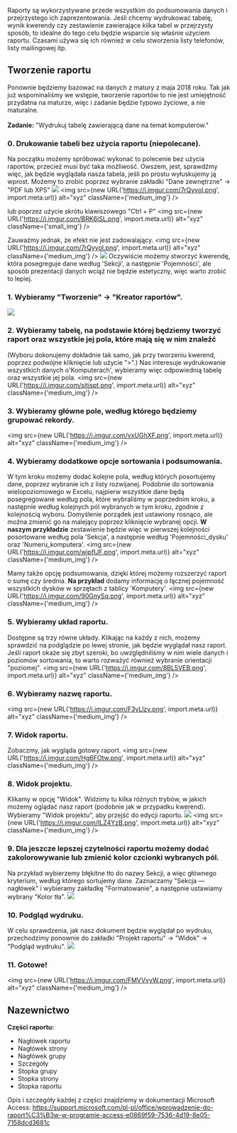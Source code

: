 Raporty są wykorzystywane przede wszystkim do podsumowania danych i przejrzystego ich zaprezentowania.
Jeśli chcemy wydrukować tabelę, wynik kwerendy czy zestawienie zawierające kilka tabel w przejrzysty sposób,
to idealne do tego celu będzie wsparcie się właśnie użyciem raportu. Czasami używa się ich również w celu stworzenia
listy telefonów, listy mailingowej itp.

## Tworzenie raportu
Ponownie będziemy bazować na danych z matury z maja 2018 roku. Tak jak już wspominaliśmy we wstępie, tworzenie raportów to
nie jest umiejętność przydatna na maturze, więc i zadanie będzie typowo życiowe, a nie maturalne. <br/><br/>
**Zadanie:** "Wydrukuj tabelę zawierającą dane na temat komputerów." <br/>

### 0. Drukowanie tabeli bez użycia raportu (niepolecane).
Na początku możemy spróbować wykonać to polecenie bez użycia raportów, przecież musi być taka możliwość.
Owszem, jest, sprawdźmy więc, jak będzie wyglądała nasza tabela, jeśli po prostu wyłuskujemy ją wprost.
Możemy to zrobić poprzez wybranie zakładki "Dane zewnętrzne" -> "PDF lub XPS"
![](https://i.imgur.com/aysQXCh.png)
<img src={new URL('https://i.imgur.com/7rQyyoI.png', import.meta.url)} alt="xyz" className={'medium_img'} />

lub poprzez użycie skrótu klawiszowego "Ctrl + P"
<img src={new URL('https://i.imgur.com/BRK6iSL.png', import.meta.url)} alt="xyz" className={'small_img'} />

Zauważmy jednak, że efekt nie jest zadowalający.
<img src={new URL('https://i.imgur.com/7rQyyoI.png', import.meta.url)} alt="xyz" className={'medium_img'} />
![](https://i.imgur.com/je8NA5j.png)
Oczywiście możemy stworzyć kwerendę, która posegreguje dane według 'Sekcji', a następnie 'Pojemności',
ale sposób prezentacji danych wciąż nie będzie estetyczny, więc warto zrobić to lepiej.

### 1. Wybieramy "Tworzenie" -> "Kreator raportów".
![](https://i.imgur.com/ncV4FKF.png)

### 2. Wybieramy tabelę, na podstawie której będziemy tworzyć raport oraz wszystkie jej pola, które mają się w nim znaleźć
(Wyboru dokonujemy dokładnie tak samo, jak przy tworzeniu kwerend, poprzez podwójne kliknięcie lub użycie ">".)
Nas interesuje wydrukowanie wszystkich danych o'Komputerach', wybieramy więc odpowiednią tabelę oraz wszystkie jej pola.
<img src={new URL('https://i.imgur.com/sitjspt.png', import.meta.url)} alt="xyz" className={'medium_img'} />

### 3. Wybieramy główne pole, według którego będziemy grupować rekordy.
<img src={new URL('https://i.imgur.com/vxUGhXF.png', import.meta.url)} alt="xyz" className={'medium_img'} />

### 4. Wybieramy dodatkowe opcje sortowania i podsumowania.
W tym kroku możemy dodać kolejne pola, według których posortujemy dane, poprzez wybranie ich z listy rozwijanej.
Podobnie do sortowania wielopoziomowego w Excelu, najpierw wszystkie dane będą posegregowane według pola,
które wybraliśmy w poprzednim kroku, a następnie według kolejnych pól wybranych w tym kroku, zgodnie z kolejnością wyboru.
Domyślenie porządek jest ustawiony rosnąco, ale można zmienić go na malejący poprzez kliknięcie wybranej opcji.
**W naszym przykładzie** zestawienie będzie więc w pierwszej kolejności posortowane według pola 'Sekcja',
a następnie według 'Pojemności_dysku' oraz 'Numeru_komputera'.
<img src={new URL('https://i.imgur.com/wipflJF.png', import.meta.url)} alt="xyz" className={'medium_img'} />

Mamy także opcję podsumowania, dzięki której możemy rozszerzyć raport o sumę czy średnia.
**Na przykład** dodamy informację o łącznej pojemność wszystkich dysków w sprzętach z tablicy 'Komputery'.
<img src={new URL('https://i.imgur.com/90GnySq.png', import.meta.url)} alt="xyz" className={'medium_img'} />

### 5. Wybieramy układ raportu.
Dostępne są trzy równe układy. Klikając na każdy z nich, możemy sprawdzić na podglądzie po lewej stronie,
jak będzie wyglądał nasz raport. Jeśli raport okaże się zbyt szeroki, bo uwzględniliśmy w nim wiele danych
i poziomów sortowania, to warto rozważyć również wybranie orientacji "poziomej".
<img src={new URL('https://i.imgur.com/8BL5VEB.png', import.meta.url)} alt="xyz" className={'medium_img'} />

### 6. Wybieramy nazwę raportu.
<img src={new URL('https://i.imgur.com/F3yLlzy.png', import.meta.url)} alt="xyz" className={'medium_img'} />

### 7. Widok raportu.
Zobaczmy, jak wygląda gotowy raport.
<img src={new URL('https://i.imgur.com/Hg6FOtw.png', import.meta.url)} alt="xyz" className={'medium_img'} />

### 8. Widok projektu.
Klikamy w opcję "Widok". Widzimy tu kilka różnych trybów, w jakich możemy oglądać nasz raport (podobnie jak w przypadku kwerend).
Wybieramy "Widok projektu", aby przejść do edycji raportu.
![](https://i.imgur.com/HPZ7QKC.png)
<img src={new URL('https://i.imgur.com/ILZ4YzB.png', import.meta.url)} alt="xyz" className={'medium_img'} />

### 9. Dla jeszcze lepszej czytelności raportu możemy dodać zakolorowywanie lub zmienić kolor czcionki wybranych pól.
Na przykład wybierzemy błękitne tło do nazwy Sekcji, a więc głównego kryterium, według którego sortujemy dane.
Zaznaczamy "Sekcja — nagłówek" i wybieramy zakładkę "Formatowanie", a następnie ustawiamy wybrany "Kolor tła".
![](https://i.imgur.com/tElJruM.png)

### 10. Podgląd wydruku.
W celu sprawdzenia, jak nasz dokument będzie wyglądał po wydruku, przechodzimy ponownie do zakładki
"Projekt raportu" -> "Widok" -> "Podgląd wydruku".
![](https://i.imgur.com/W70O0c2.png)

### 11. Gotowe!
<img src={new URL('https://i.imgur.com/FMVVvyW.png', import.meta.url)} alt="xyz" className={'medium_img'} />

## Nazewnictwo

**Części raportu:**
* Nagłówek raportu
* Nagłówek strony
* Nagłówek grupy
* Szczegóły
* Stopka grupy
* Stopka strony
* Stopka raportu

Opis i szczegóły każdej z części znajdziemy w dokumentacji Microsoft Access: https://support.microsoft.com/pl-pl/office/wprowadzenie-do-raport%C3%B3w-w-programie-access-e0869f59-7536-4d19-8e05-7158dcd3681c
